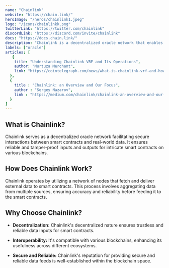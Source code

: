 ---
name: "Chainlink"
website: "https://chain.link/"
heroImage: "/heros/chainlink1.jpeg"
logo: "/icons/chainlinkk.png"
twitterLink: "https://twitter.com/chainlink"
discordLink: "https://discord.com/invite/chainlink"
docs: "https://docs.chain.link/"
description: "Chainlink is a decentralized oracle network that enables smart contracts to securely interact with real-world data. It provides reliable tamper-proof inputs and outputs for complex smart contracts on any blockchain."
labels: ["oracle"]
articles: [
   {
    title: "Understanding Chainlink VRF and Its Operations",
    author: "Murtuza Merchant",
    link: "https://cointelegraph.com/news/what-is-chainlink-vrf-and-how-does-it-work"
  },
  {
    title : "Chainlink: an Overview and Our Focus",
    author : "Sergey Nazarov",
    link : "https://medium.com/chainlink/chainlink-an-overview-and-our-focus-14f03335b803"
  }
]
---

## What is Chainlink?

Chainlink serves as a decentralized oracle network facilitating secure interactions between smart contracts and real-world data. It ensures reliable and tamper-proof inputs and outputs for intricate smart contracts on various blockchains.

## How Does Chainlink Work?

Chainlink operates by utilizing a network of nodes that fetch and deliver external data to smart contracts. This process involves aggregating data from multiple sources, ensuring accuracy and reliability before feeding it to the smart contracts.

## Why Choose Chainlink?

- **Decentralization:** Chainlink's decentralized nature ensures trustless and reliable data inputs for smart contracts.
  
- **Interoperability:** It's compatible with various blockchains, enhancing its usefulness across different ecosystems.
  
- **Secure and Reliable:** Chainlink's reputation for providing secure and reliable data feeds is well-established within the blockchain space.

